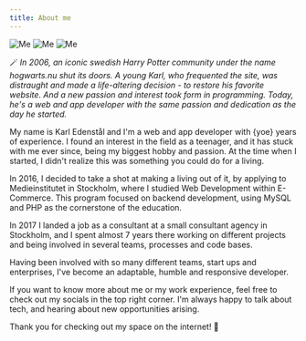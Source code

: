 ```yaml
---
title: About me
---
```



<div class="grid grid-cols-1 lg:grid-cols-3 gap-2">
  <Image src={About1} alt="Me" />
  <Image className="hidden lg:block" src={About2} alt="Me" />
  <Image className="hidden lg:block" src={About3} alt="Me" />
</div>

🪄 _In 2006, an iconic swedish Harry Potter community under the name hogwarts.nu shut its doors. A young Karl, who frequented the site, was distraught and made a life-altering decision - to restore his favorite website. And a new passion and interest took form in programming. Today, he's a web and app developer with the same passion and dedication as the day he started._

My name is <span class="inline-block bg-clip-text text-transparent bg-gradient-to-r from-amber-600 to-red-600">Karl Edenstål</span> and I'm a web and app developer with {yoe} years of experience. I found an interest in the field as a teenager, and it has stuck with me ever since, being my biggest hobby and passion. At the time when I started, I didn't realize this was something you could do for a living.

In <span class="inline-block bg-clip-text text-transparent bg-gradient-to-r from-amber-600 to-red-600">2016</span>, I decided to take a shot at making a living out of it, by applying to Medieinstitutet in Stockholm, where I studied Web Development within E-Commerce. This program focused on backend development, using MySQL and PHP as the cornerstone of the education.

In 2017 I landed a job as a consultant at a small consultant agency in Stockholm, and I spent almost 7 years there working on different projects and being involved in several teams, processes and code bases.

Having been involved with so many different teams, start ups and enterprises, I've become an adaptable, humble and responsive developer.

If you want to know more about me or my work experience, feel free to check out my socials in the top right corner. I'm always happy to talk about tech, and hearing about new opportunities arising. 

Thank you for checking out my space on the internet! 🚀
